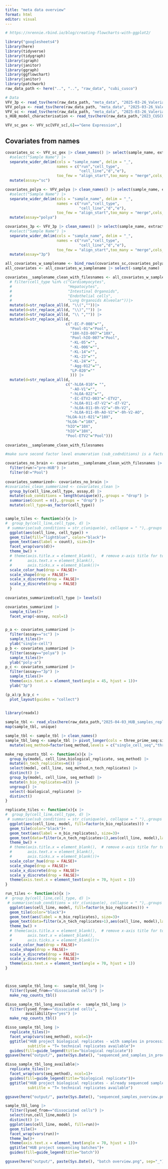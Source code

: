 ```yaml
---
title: "meta data overview"
format: html
editor: visual
---
```



```r
# https://nrennie.rbind.io/blog/creating-flowcharts-with-ggplot2/

library("googlesheets4")
library(here)
library(tidyverse)
library(tidygraph)
library(igraph)
library(janitor)
library(ggraph)
library(ggflowchart)
library(janitor)
library(patchwork)
raw_data_path <- here("..", "..", "raw_data", "cubi_cusco")

# Data
VFV_3p <- read_tsv(here(raw_data_path, "meta_data", "2025-03-26_Valerias_SODAR_draft", "a_HUB_model_characterisation_GEX_3pseq_transcription_profiling_VFV.txt"))
VFV_polya <- read_tsv(here(raw_data_path, "meta_data", "2025-03-26_Valerias_SODAR_draft", "a_HUB_model_characterisation_GEX_polyA_transcription_profiling_VFV.txt"))
VFV_sc <- read_tsv(here(raw_data_path, "meta_data", "2025-03-26_Valerias_SODAR_draft", "a_HUB_model_characterisation_GEX_sc_transcription_profiling_VFV.txt")) 
s_HUB_model_characterisation <- read_tsv(here(raw_data_path,"2023_CUSCO_HUB_2025-03-25_2","s_HUB_model_characterisation.txt"))

VFV_sc_gex <- VFV_sc[VFV_sc[,6]=="Gene Expression",]
```

## Covariates from names

```r
covariates_sc <- VFV_sc_gex |> clean_names() |> select(sample_name, extract_name,parameter_value_fastq_prefix) |>
  #select("Sample Name") |> 
  separate_wider_delim(cols = "sample_name", delim = "_",
                       names = c("run","cell_type",
                                 "cell_line","d","e"),
                       too_few = "align_start",too_many = "merge",cols_remove = FALSE) |>
  mutate(assay="sc")

covariates_polya <- VFV_polya |> clean_names() |> select(sample_name, extract_name_18) |> rename(extract_name=extract_name_18) |> 
  #select("Sample Name") |> 
  separate_wider_delim(cols = "sample_name", delim = "_",
                       names = c("run","cell_type",
                                 "cell_line","d","e"),
                       too_few = "align_start",too_many = "merge",cols_remove = FALSE) |>
  mutate(assay="polya")

covariates_3p <- VFV_3p |> clean_names() |> select(sample_name, extract_name_18) |> rename(extract_name=extract_name_18) |> 
  #select("Sample Name") |> 
  separate_wider_delim(cols = "sample_name", delim = "_",
                       names = c("run","cell_type",
                                 "cell_line","d","e"),
                       too_few = "align_start",too_many = "merge",cols_remove = FALSE) |>
  mutate(assay="3p")

all_covariates_w_samplename <- bind_rows(covariates_sc,covariates_polya,covariates_3p)
all_covariates <- all_covariates_w_samplename |> select(-sample_name)

```

```r
covariates__samplename_clean_with_filesnames <- all_covariates_w_samplename |>
  # filter(cell_type %in% c("Cardiomyocytes",
  #                         "Hepatocytes",
  #                         "Intestinal Organoids",
  #                         "Endothelial cells",
  #                         "Lung Organoids Alveolar"))|> 
  mutate(d=str_replace_all(d, "\\(",""))|> 
  mutate(d=str_replace_all(d, "\\)","")) |> 
  mutate(d=str_replace_all(d, "\\ ","")) |> 
  mutate(d=str_replace_all(d,
                           c("-EC-P-008"="",
                             "Pool-01"="Pool",
                             "10X-hIO-007"="10X",
                             "Pool-hIO-007"="Pool",
                             "-KL-05"="",
                             "-KL-006"="",
                             "-KL-14"="",
                             "-KL-23"="",
                             "-KL-24"="",
                             "-Agg-012"="",
                             "LP-020"=""
                             ))) |> 
  mutate(d=str_replace_all(d,
                           c("-hLOA-010"= "",
                             "-AO-V1"="",
                             "-hLOA-022"="",
                             "-EC-ETV2-003"="-ETV2",
                             "-hLOA-011-d7-V2"="-d7-V2",
                             "-hLOA-011-0h-V2"="-0h-V2",
                             "-hLOA-011-0h-AO-V2"="-0h-V2-AO",
                           "hLOA-kit-021"="10X",
                           "hLOA-"="10X",
                           "hIO"="10X",
                           "hIO"="10X",
                           "Pool-ETV2"="Pool")))
  
covariates__samplename_clean_with_filesnames
```



```r
#make sure second factor level enumeration (sub_codnditions) is a factor so that it is diplayed later

covariates_no_brain <- covariates__samplename_clean_with_filesnames |>
  filter(run!="pre-HUB") |> 
  filter(d!="Pool")
  
covariates_summarized<- covariates_no_brain |> 
#covariates_clean_summerized <- covariates_clean |> 
  group_by(cell_line,cell_type, assay,d) |> 
  mutate(sub_conditions = length(unique(e)),.groups = "drop") |> 
  summarise(count = n(),.groups = "drop") |>
  mutate(cell_type=as_factor(cell_type))


sample_tiles <- function(x){x |> 
#  group_by(cell_line,cell_type, d) |> 
 # summarise(sub_conditions = str_c(unique(e), collapse = " "),.groups = "drop") |> 
  ggplot(aes(cell_line, cell_type)) +
  geom_tile(fill="lightblue", color="black")+
  geom_text(aes(label = count), size=3)+
  facet_wrap(vars(d))+
  theme_bw() +
  # theme(axis.title.x = element_blank(),  # remove x-axis title for top plots
  #       axis.text.x = element_blank(),
  #       axis.ticks.x = element_blank())+
  scale_color_hue(drop = FALSE)+
  scale_shape(drop = FALSE)+
  scale_x_discrete(drop = FALSE)+
  scale_y_discrete(drop = FALSE)
  }
  
covariates_summarized$cell_type |> levels()

covariates_summarized |> 
  sample_tiles()+
  facet_wrap(~assay, ncol=1)


p_a <- covariates_summarized |> 
  filter(assay=="sc") |> 
  sample_tiles()+
  ylab("single-cell")
p_b <- covariates_summarized |> 
  filter(assay=="polya") |> 
  sample_tiles()+
  ylab("poly-a")
p_c <- covariates_summarized |> 
  filter(assay=="3p") |> 
  sample_tiles()+
  theme(axis.text.x = element_text(angle = 45, hjust = 1))+
  ylab("3p")

(p_a)/p_b/p_c + 
  plot_layout(guides = "collect")
  
```
```r
library(readxl)

sample_tbl <- read_xlsx(here(raw_data_path,"2025-04-03_HUB_samples_replicates.xlsx" ))
map(sample_tbl, unique)
```


```r
sample_tbl <- sample_tbl |> clean_names()
sample_tbl_long <- sample_tbl |> pivot_longer(cols = three_prime_seq:single_cell_seq, names_to = "seq_method", values_to = "availability") |> 
  mutate(seq_method=factor(seq_method,levels = c("single_cell_seq","three_prime_seq","poly_a_seq")))

make_rep_counts_tbl <- function(x){x |> 
  group_by(model, cell_line,biological_replicate, seq_method) |> 
  mutate(n_tech_replicates=n()) |> 
  select(model, cell_line, seq_method,n_tech_replicates) |> 
  distinct() |> 
  group_by(model, cell_line, seq_method) |> 
  mutate(n_bio_replicates=n()) |> 
  ungroup() |> 
  select(-biological_replicate) |> 
  distinct()
}

replicate_tiles <- function(x){x |> 
#  group_by(cell_line,cell_type, d) |> 
 # summarise(sub_conditions = str_c(unique(e), collapse = " "),.groups = "drop") |> 
  ggplot(aes(cell_line, model, fill=factor(n_bio_replicates))) +
  geom_tile(color="black")+
  geom_text(aes(label = n_bio_replicates), size=3)+
  geom_text(data=filter(x,n_tech_replicates>1),aes(cell_line, model),label="T", position = position_nudge(x = 0.2))+
  theme_bw() +
  # theme(axis.title.x = element_blank(),  # remove x-axis title for top plots
  #       axis.text.x = element_blank(),
  #       axis.ticks.x = element_blank())+
  scale_color_hue(drop = FALSE)+
  scale_shape(drop = FALSE)+
  scale_x_discrete(drop = FALSE)+
  scale_y_discrete(drop = FALSE)+
  theme(axis.text.x = element_text(angle = 70, hjust = 1))
}

run_tiles <- function(x){x |> 
#  group_by(cell_line,cell_type, d) |> 
 # summarise(sub_conditions = str_c(unique(e), collapse = " "),.groups = "drop") |> 
  ggplot(aes(cell_line, model, fill=factor(n_bio_replicates))) +
  geom_tile(color="black")+
  geom_text(aes(label = n_bio_replicates), size=3)+
  geom_text(data=filter(x,n_tech_replicates>1),aes(cell_line, model),label="T", position = position_nudge(x = 0.2))+
  theme_bw() +
  # theme(axis.title.x = element_blank(),  # remove x-axis title for top plots
  #       axis.text.x = element_blank(),
  #       axis.ticks.x = element_blank())+
  scale_color_hue(drop = FALSE)+
  scale_shape(drop = FALSE)+
  scale_x_discrete(drop = FALSE)+
  scale_y_discrete(drop = FALSE)+
  theme(axis.text.x = element_text(angle = 70, hjust = 1))
}



disso_sample_tbl_long <-  sample_tbl_long |>
  filter(lysed_from=="dissociated cells") |> 
  make_rep_counts_tbl()

disso_sample_tbl_long_available <-  sample_tbl_long |>
  filter(lysed_from=="dissociated cells",
         availability=="yes") |> 
  make_rep_counts_tbl()
```


```r
disso_sample_tbl_long |> 
  replicate_tiles()+
  facet_wrap(vars(seq_method), ncol=1)+
  ggtitle("HUB project biological replicates - with samples in processing",
          subtitle = "T= technical replicates available")+
  guides(fill=guide_legend(title="biological replicate"))
ggsave(here("output/", paste(Sys.Date(), "sequenced_and_samples_in_processing_overview.png", sep="_")))
```


```r
disso_sample_tbl_long_available|> 
  replicate_tiles()+
  facet_wrap(vars(seq_method), ncol=1)+
  guides(fill=guide_legend(title="biological replicate"))+
  ggtitle("HUB project biological replicates - already sequenced samples",
          subtitle = "T= technical replicates available")

ggsave(here("output/", paste(Sys.Date(), "sequenced_samples_overview.png", sep="_")))
```

```r
sample_tbl_long |> 
  filter(lysed_from=="dissociated cells") |>
  select(run,cell_line,model) |> 
  distinct() |> 
  ggplot(aes(cell_line, model, fill=run))+
  geom_tile()+
  facet_wrap(vars(run))+
  theme_bw()+
  theme(axis.text.x = element_text(angle = 70, hjust = 1))+
  ggtitle("HUB project sequencing batches")+
  guides(fill=guide_legend(title="batch"))

ggsave(here("output/", paste(Sys.Date(), "batch overview.png", sep="_")))
```

